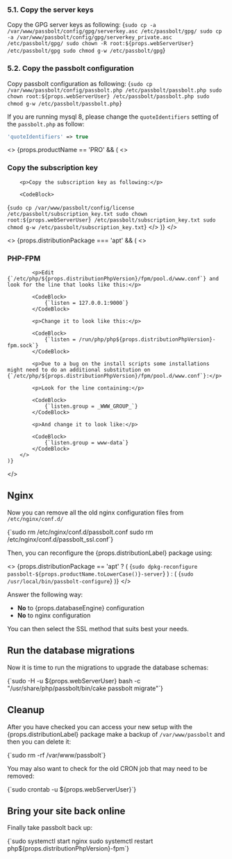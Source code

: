 
### 5.1. Copy the server keys

Copy the GPG server keys as following:
<CodeBlock>
{`sudo cp -a /var/www/passbolt/config/gpg/serverkey.asc /etc/passbolt/gpg/
sudo cp -a /var/www/passbolt/config/gpg/serverkey_private.asc /etc/passbolt/gpg/
sudo chown -R root:${props.webServerUser} /etc/passbolt/gpg
sudo chmod g-w /etc/passbolt/gpg`}
</CodeBlock>

### 5.2. Copy the passbolt configuration

Copy passbolt configuration as following:
<CodeBlock>
{`sudo cp /var/www/passbolt/config/passbolt.php /etc/passbolt/passbolt.php
sudo chown root:${props.webServerUser} /etc/passbolt/passbolt.php
sudo chmod g-w /etc/passbolt/passbolt.php`}
</CodeBlock>


If you are running mysql 8, please change the `quoteIdentifiers` setting of the `passbolt.php` as follow:

```php
'quoteIdentifiers' => true
```

<>
    {props.productName == 'PRO' && (
        <>
            <h3>Copy the subscription key</h3>

        <p>Copy the subscription key as following:</p>

        <CodeBlock>
{`sudo cp /var/www/passbolt/config/license /etc/passbolt/subscription_key.txt
sudo chown root:${props.webServerUser} /etc/passbolt/subscription_key.txt
sudo chmod g-w /etc/passbolt/subscription_key.txt`}
        </CodeBlock>
        </>
        )}
</>


<>
    {props.distributionPackage === 'apt' && (
        <>
            <h3>PHP-FPM</h3>

            <p>Edit {`/etc/php/${props.distributionPhpVersion}/fpm/pool.d/www.conf`} and look for the line that looks like this:</p>

            <CodeBlock>
                {`listen = 127.0.0.1:9000`}
            </CodeBlock>

            <p>Change it to look like this:</p>

            <CodeBlock>
                {`listen = /run/php/php${props.distributionPhpVersion}-fpm.sock`}
            </CodeBlock>

            <p>Due to a bug on the install scripts some installations might need to do an additional substitution on {`/etc/php/${props.distributionPhpVersion}/fpm/pool.d/www.conf`}:</p>

            <p>Look for the line containing:</p>

            <CodeBlock>
                {`listen.group = _WWW_GROUP_`}
            </CodeBlock>

            <p>And change it to look like:</p>

            <CodeBlock>
                {`listen.group = www-data`}
            </CodeBlock>
        </>
    )}
</>

## Nginx

Now you can remove all the old nginx configuration files from `/etc/nginx/conf.d/`

<CodeBlock>
{`sudo rm /etc/nginx/conf.d/passbolt.conf
sudo rm /etc/nginx/conf.d/passbolt_ssl.conf`}
</CodeBlock>

<p>Then, you can reconfigure the {props.distributionLabel} package using:</p>

<>
    {props.distributionPackage == 'apt' ? (
        <CodeBlock>
            {`sudo dpkg-reconfigure passbolt-${props.productName.toLowerCase()}-server`}
        </CodeBlock>
    ) : (
        <CodeBlock>
            {`sudo /usr/local/bin/passbolt-configure`}
        </CodeBlock>
    )}
</>

Answer the following way:

<ul>
    <li><b>No</b> to {props.databaseEngine} configuration</li>
    <li><b>No</b> to nginx configuration</li>
</ul>

You can then select the SSL method that suits best your needs.

## Run the database migrations

Now it is time to run the migrations to upgrade the database schemas:

<CodeBlock>
    {`sudo -H -u ${props.webServerUser} bash -c "/usr/share/php/passbolt/bin/cake passbolt migrate"`}
</CodeBlock>


## Cleanup

<p>After you have checked you can access your new setup with the {props.distributionLabel} package make a backup of <code>/var/www/passbolt</code> and then you can delete it:</p>

<CodeBlock>
    {`sudo rm -rf /var/www/passbolt`}
</CodeBlock>

You may also want to check for the old CRON job that may need to be removed:

<CodeBlock>
    {`sudo crontab -u ${props.webServerUser}`}
</CodeBlock>

## Bring your site back online

Finally take passbolt back up:

<CodeBlock>
    {`sudo systemctl start nginx
sudo systemctl restart php${props.distributionPhpVersion}-fpm`}
</CodeBlock>
